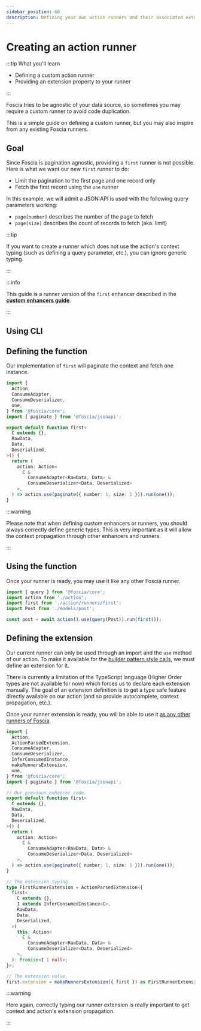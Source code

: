 ```yaml
---
sidebar_position: 60
description: Defining your own action runners and their associated extension.
---
```



# Creating an action runner

:::tip What you'll learn

- Defining a custom action runner
- Providing an extension property to your runner

:::

Foscia tries to be agnostic of your data source, so sometimes you may require a
custom runner to avoid code duplication.

This is a simple guide on defining a custom runner, but you may also inspire
from any existing Foscia runners.

## Goal

Since Foscia is pagination agnostic, providing a `first` runner is not possible.
Here is what we want our new `first` runner to do:

- Limit the pagination to the first page and one record only
- Fetch the first record using the `one` runner

In this example, we will admit a JSON:API is used with the following query
parameters working:

- `page[number]` describes the number of the page to fetch
- `page[size]` describes the count of records to fetch (aka. limit)

:::tip

If you want to create a runner which does not use the action's
context typing (such as defining a query parameter, etc.), you can
ignore generic typing.

:::

:::info

This guide is a runner version of the `first` enhancer described in the
[**custom enhancers guide**](/docs/digging-deeper/actions/custom-action-enhancers).

:::

## Using CLI

<ShellCommand command="foscia make runner first" />

## Defining the function

Our implementation of `first` will paginate the context and fetch one instance.

```typescript title="action/runners/first.ts"
import {
  Action,
  ConsumeAdapter,
  ConsumeDeserializer,
  one,
} from '@foscia/core';
import { paginate } from '@foscia/jsonapi';

export default function first<
  C extends {},
  RawData,
  Data,
  Deserialized,
>() {
  return (
    action: Action<
      C &
        ConsumeAdapter<RawData, Data> &
        ConsumeDeserializer<Data, Deserialized>
    >,
  ) => action.use(paginate({ number: 1, size: 1 })).run(one());
}
```

:::warning

Please note that when defining custom enhancers or runners, you should always
correctly define generic types. This is very important as it will allow the
context propagation through other enhancers and runners.

:::

## Using the function

Once your runner is ready, you may use it like any other Foscia runner.

```typescript
import { query } from '@foscia/core';
import action from './action';
import first from './action/runners/first';
import Post from './models/post';

const post = await action().use(query(Post)).run(first());
```

## Defining the extension

Our current runner can only be used through an import and the `use` method of
our action. To make it available for the
[builder pattern style calls](/docs/core-concepts/actions#extensions), we must
define an extension for it.

There is currently a limitation of the TypeScript language (Higher Order types
are not available for now) which forces us to declare each extension manually.
The goal of an extension definition is to get a type safe feature directly
available on our action (and so provide autocomplete, context propagation,
etc.).

Once your runner extension is ready, you will be able to use it
[as any other runners of Foscia](/docs/core-concepts/actions#extensions).

```typescript title="action/runners/first.ts"
import {
  Action,
  ActionParsedExtension,
  ConsumeAdapter,
  ConsumeDeserializer,
  InferConsumedInstance,
  makeRunnersExtension,
  one,
} from '@foscia/core';
import { paginate } from '@foscia/jsonapi';

// Our previous enhancer code.
export default function first<
  C extends {},
  RawData,
  Data,
  Deserialized,
>() {
  return (
    action: Action<
      C &
        ConsumeAdapter<RawData, Data> &
        ConsumeDeserializer<Data, Deserialized>
    >,
  ) => action.use(paginate({ number: 1, size: 1 })).run(one());
}

// The extension typing.
type FirstRunnerExtension = ActionParsedExtension<{
  first<
    C extends {},
    I extends InferConsumedInstance<C>,
    RawData,
    Data,
    Deserialized,
  >(
    this: Action<
      C &
        ConsumeAdapter<RawData, Data> &
        ConsumeDeserializer<Data, Deserialized>
    >,
  ): Promise<I | null>;
}>;

// The extension value.
first.extension = makeRunnersExtension({ first }) as FirstRunnerExtension;
```

:::warning

Here again, correctly typing our runner extension is really important to get
context and action's extension propagation.

:::
